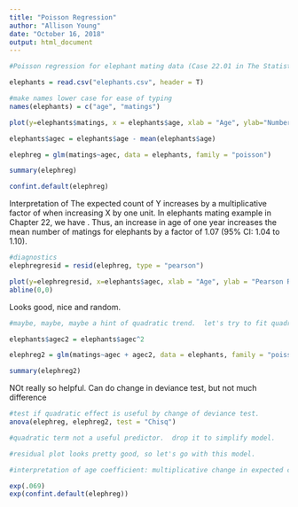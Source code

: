 ```yaml
---
title: "Poisson Regression"
author: "Allison Young"
date: "October 16, 2018"
output: html_document
---
```


```r
#Poisson regression for elephant mating data (Case 22.01 in The Statisticsl Sleuth, 2nd edition)

elephants = read.csv("elephants.csv", header = T)
```

```r
#make names lower case for ease of typing
names(elephants) = c("age", "matings")

plot(y=elephants$matings, x = elephants$age, xlab = "Age", ylab="Number of matings", main = "Matings versus Age for Elephants Data")

elephants$agec = elephants$age - mean(elephants$age)

elephreg = glm(matings~agec, data = elephants, family = "poisson")

summary(elephreg)
```

```r
confint.default(elephreg)
```
Interpretation of
The expected count of Y increases by a
multiplicative factor of when increasing
X by one unit.
In elephants mating example in Chapter 22, we
have . Thus, an
increase in age of one year increases the mean
number of matings for elephants by a factor of 1.07
(95% CI: 1.04 to 1.10).

```r
#diagnostics
elephregresid = resid(elephreg, type = "pearson")

plot(y=elephregresid, x=elephants$agec, xlab = "Age", ylab = "Pearson Residuals")
abline(0,0)
```

Looks good, nice and random.


```r
#maybe, maybe, maybe a hint of quadratic trend.  let's try to fit quadratic term for age.

elephants$agec2 = elephants$agec^2

elephreg2 = glm(matings~agec + agec2, data = elephants, family = "poisson")

summary(elephreg2)
```

NOt really so helpful. Can do change in deviance test, but not much difference

```r
#test if quadratic effect is useful by change of deviance test.
anova(elephreg, elephreg2, test = "Chisq")

#quadratic term not a useful predictor.  drop it to simplify model.
```

```r
#residual plot looks pretty good, so let's go with this model.

#interpretation of age coefficient: multiplicative change in expected count when increasing X by one year

exp(.069)
exp(confint.default(elephreg))
```

